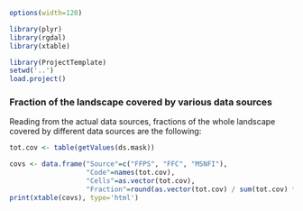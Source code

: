 
```r
options(width=120)

library(plyr)
library(rgdal)
library(xtable)

library(ProjectTemplate)
setwd('..')
load.project()
```

### Fraction of the landscape covered by various data sources

Reading from the actual data sources, fractions of the whole landscape covered 
by different data sources are the following:

```r
tot.cov <- table(getValues(ds.mask))

covs <- data.frame("Source"=c("FFPS", "FFC", "MSNFI"),
                   "Code"=names(tot.cov),
                   "Cells"=as.vector(tot.cov),
                   "Fraction"=round(as.vector(tot.cov) / sum(tot.cov) * 100, 2))
print(xtable(covs), type='html')

```

